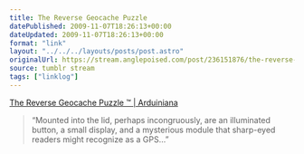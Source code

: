 ```yaml
---
title: The Reverse Geocache Puzzle
datePublished: 2009-11-07T18:26:13+00:00
dateUpdated: 2009-11-07T18:26:13+00:00
format: "link"
layout: "../../../layouts/posts/post.astro"
originalUrl: https://stream.anglepoised.com/post/236151876/the-reverse-geocache-puzzle-arduiniana
source: tumblr stream
tags: ["linklog"]
---
```


[The Reverse Geocache Puzzle ™ | Arduiniana][1]

> &ldquo;Mounted into the lid, perhaps incongruously, are an illuminated button, a small display, and a mysterious module that sharp-eyed readers might recognize as a GPS&hellip;&rdquo;

[1]: http://arduiniana.org/projects/the-reverse-geo-cache-puzzle/
